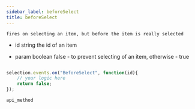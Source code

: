 ```yaml
---
sidebar_label: beforeSelect
title: beforeSelect
---
```



          


<Short>

	fires on selecting an item, but before the item is really selected


</Short>



- id		string		the id of an item


- param		boolean		false - to prevent selecting of an item, otherwise - true

~~~js

selection.events.on("BeforeSelect", function(id){
    // your logic here
    return false;
});


~~~
	api_method

<Descr>





</Descr>

